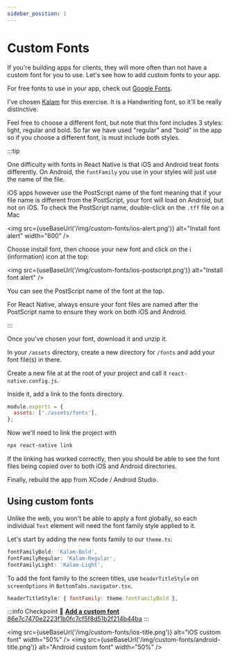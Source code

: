 ```yaml
---
sidebar_position: 1
---
```



# Custom Fonts

If you're building apps for clients, they will more often than not have a custom font for you to use. Let's see how to add custom fonts to your app.

For free fonts to use in your app, check out [Google Fonts](https://fonts.google.com/).

I've chosen [Kalam](https://fonts.google.com/specimen/Kalam) for this exercise. It is a Handwriting font, so it'll be really distinctive.

Feel free to choose a different font, but note that this font includes 3 styles: light, regular and bold. So far we have used "regular" and "bold" in the app so if you choose a different font, is must include both styles.

:::tip

One difficulty with fonts in React Native is that iOS and Android treat fonts differently. On Android, the `fontFamily` you use in your styles will just use the name of the file.

iOS apps however use the PostScript name of the font meaning that if your file name is different from the PostScript, your font will load on Android, but not on iOS. To check the PostScript name, double-click on the `.tff` file on a Mac

<img
  src={useBaseUrl('/img/custom-fonts/ios-alert.png')}
  alt="Install font alert"
  width="600"
/>

Choose install font, then choose your new font and click on the i (information) icon at the top:

<img
  src={useBaseUrl('/img/custom-fonts/ios-postscript.png')}
  alt="Install font alert"
/>

You can see the PostScript name of the font at the top.

For React Native, always ensure your font files are named after the PostScript name to ensure they work on both iOS and Android.

:::

Once you've chosen your font, download it and unzip it.

In your `/assets` directory, create a new directory for `/fonts` and add your font file(s) in there.

Create a new file at at the root of your project and call it `react-native.config.js`.

Inside it, add a link to the fonts directory.

```js
module.exports = {
  assets: ['./assets/fonts'],
};
```

Now we'll need to link the project with

```bash
npx react-native link
```

If the linking has worked correctly, then you should be able to see the font files being copied over to both iOS and Android directories.

Finally, rebuild the app from XCode / Android Studio.

## Using custom fonts

Unlike the web, you won't be able to apply a font globally, so each individual `Text` element will need the font family style applied to it.

Let's start by adding the new fonts family to our `theme.ts`:

```ts title="src/theme.ts"
fontFamilyBold: 'Kalam-Bold',
fontFamilyRegular: 'Kalam-Regular',
fontFamilyLight: 'Kalam-Light',
```

To add the font family to the screen titles, use `headerTitleStyle` on `screenOptions` in `BottomTabs.navigator.tsx`.

```js
headerTitleStyle: { fontFamily: theme.fontFamilyBold },
```

:::info Checkpoint 🔗
[**Add a custom font** 86e7c7470e2223f1b0fc7cf5f8d51b2f214b44ba](https://github.com/kadikraman/MoodTracker/commit/86e7c7470e2223f1b0fc7cf5f8d51b2f214b44ba)
:::

<img
  src={useBaseUrl('/img/custom-fonts/ios-title.png')}
  alt="iOS custom font"
  width="50%"
/>
<img
  src={useBaseUrl('/img/custom-fonts/android-title.png')}
  alt="Android custom font"
  width="50%"
/>
